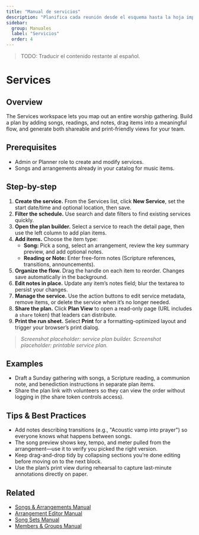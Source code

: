 ```yaml
---
title: "Manual de servicios"
description: "Planifica cada reunión desde el esquema hasta la hoja imprimible."
sidebar:
  group: Manuales
  label: "Servicios"
  order: 4
---
```

> TODO: Traducir el contenido restante al español.

# Services

## Overview
The Services workspace lets you map out an entire worship gathering. Build a plan by adding songs, readings, and notes, drag items into a meaningful flow, and generate both shareable and print-friendly views for your team.

## Prerequisites
- Admin or Planner role to create and modify services.
- Songs and arrangements already in your catalog for music items.

## Step-by-step
1. **Create the service.** From the Services list, click **New Service**, set the start date/time and optional location, then save.
2. **Filter the schedule.** Use search and date filters to find existing services quickly.
3. **Open the plan builder.** Select a service to reach the detail page, then use the left column to add plan items.
4. **Add items.** Choose the item type:
   - **Song:** Pick a song, select an arrangement, review the key summary preview, and add optional notes.
   - **Reading or Note:** Enter free-form notes (Scripture references, transitions, announcements).
5. **Organize the flow.** Drag the handle on each item to reorder. Changes save automatically in the background.
6. **Edit notes in place.** Update any item’s notes field; blur the textarea to persist your changes.
7. **Manage the service.** Use the action buttons to edit service metadata, remove items, or delete the service when it’s no longer needed.
8. **Share the plan.** Click **Plan View** to open a read-only page (URL includes a `share` token) that leaders can distribute.
9. **Print the run sheet.** Select **Print** for a formatting-optimized layout and trigger your browser’s print dialog.

> _Screenshot placeholder: service plan builder._
> _Screenshot placeholder: printable service plan._

## Examples
- Draft a Sunday gathering with songs, a Scripture reading, a communion note, and benediction instructions in separate plan items.
- Share the plan link with volunteers so they can view the order without logging in (the share token controls access).

## Tips & Best Practices
- Add notes describing transitions (e.g., "Acoustic vamp into prayer") so everyone knows what happens between songs.
- The song preview shows key, tempo, and meter pulled from the arrangement—use it to verify you picked the right version.
- Keep drag-and-drop tidy by collapsing sections you’re done editing before moving on to the next block.
- Use the plan’s print view during rehearsal to capture last-minute annotations directly on paper.

## Related
- [Songs & Arrangements Manual](./songs-arrangements)
- [Arrangement Editor Manual](./arrangement-editor)
- [Song Sets Manual](./song-sets)
- [Members & Groups Manual](./members-groups)

